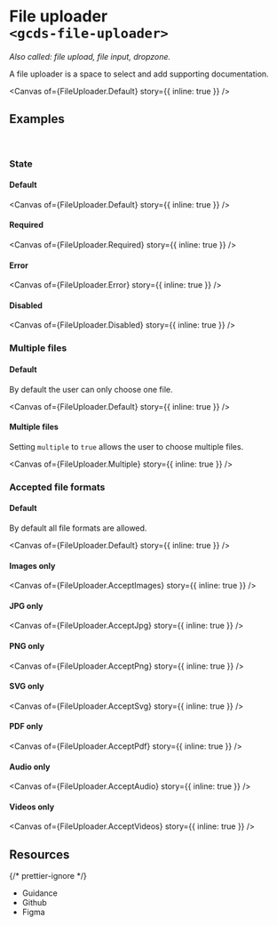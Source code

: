 
<Meta of={FileUploader} name="Overview" />

# File uploader<br/>`<gcds-file-uploader>`

_Also called: file upload, file input, dropzone._

A file uploader is a space to select and add supporting documentation.

<Canvas of={FileUploader.Default} story={{ inline: true }} />

## Examples

<br />

### State

#### Default

<Canvas of={FileUploader.Default} story={{ inline: true }} />

#### Required

<Canvas of={FileUploader.Required} story={{ inline: true }} />

#### Error

<Canvas of={FileUploader.Error} story={{ inline: true }} />

#### Disabled

<Canvas of={FileUploader.Disabled} story={{ inline: true }} />

### Multiple files

#### Default

By default the user can only choose one file.

<Canvas of={FileUploader.Default} story={{ inline: true }} />

#### Multiple files

Setting `multiple` to `true` allows the user to choose multiple files.

<Canvas of={FileUploader.Multiple} story={{ inline: true }} />

### Accepted file formats

#### Default

By default all file formats are allowed.

<Canvas of={FileUploader.Default} story={{ inline: true }} />

#### Images only

<Canvas of={FileUploader.AcceptImages} story={{ inline: true }} />

#### JPG only

<Canvas of={FileUploader.AcceptJpg} story={{ inline: true }} />

#### PNG only

<Canvas of={FileUploader.AcceptPng} story={{ inline: true }} />

#### SVG only

<Canvas of={FileUploader.AcceptSvg} story={{ inline: true }} />

#### PDF only

<Canvas of={FileUploader.AcceptPdf} story={{ inline: true }} />

#### Audio only

<Canvas of={FileUploader.AcceptAudio} story={{ inline: true }} />

#### Videos only

<Canvas of={FileUploader.AcceptVideos} story={{ inline: true }} />

## Resources

{/* prettier-ignore */}
<ul>
  <li>
    <gcds-button type="link" button-style="text-only" href="https://design-system.alpha.canada.ca/en/components/select/" target="_blank">Guidance</gcds-button>
  </li>
  <li>
    <gcds-button type="link" button-style="text-only" href="https://github.com/cds-snc/gcds-components/tree/main/packages/web/src/components/gcds-select" target="_blank">Github</gcds-button>
  </li>
  <li>
    <gcds-button type="link" button-style="text-only" href="https://www.figma.com/file/mh2maMG2NBtk41k1O1UGHV/Canadian-Digital-Service%E2%80%A8---GC-Design-System?type=design&node-id=856-2826&mode=design&t=S19QCPw1uQKzztyY-0" target="_blank">Figma</gcds-button>
  </li>
</ul>
